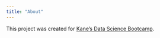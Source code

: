 ```yaml
---
title: "About"
---
```


This project was created for [Kane's Data Science Bootcamp](https://bootcamp.davidkane.info/).
